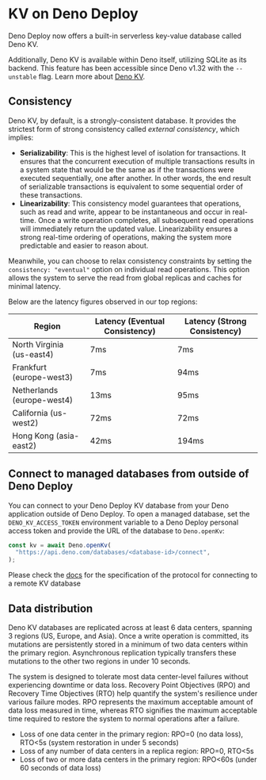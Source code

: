 
# KV on Deno Deploy

<Admonition />

Deno Deploy now offers a built-in serverless key-value database called Deno KV.

Additionally, Deno KV is available within Deno itself, utilizing SQLite as its
backend. This feature has been accessible since Deno v1.32 with the `--unstable`
flag. Learn more about [Deno KV](/kv/manual).

## Consistency

Deno KV, by default, is a strongly-consistent database. It provides the
strictest form of strong consistency called _external consistency_, which
implies:

- **Serializability**: This is the highest level of isolation for transactions.
  It ensures that the concurrent execution of multiple transactions results in a
  system state that would be the same as if the transactions were executed
  sequentially, one after another. In other words, the end result of
  serializable transactions is equivalent to some sequential order of these
  transactions.
- **Linearizability**: This consistency model guarantees that operations, such
  as read and write, appear to be instantaneous and occur in real-time. Once a
  write operation completes, all subsequent read operations will immediately
  return the updated value. Linearizability ensures a strong real-time ordering
  of operations, making the system more predictable and easier to reason about.

Meanwhile, you can choose to relax consistency constraints by setting the
`consistency: "eventual"` option on individual read operations. This option
allows the system to serve the read from global replicas and caches for minimal
latency.

Below are the latency figures observed in our top regions:

| Region                     | Latency (Eventual Consistency) | Latency (Strong Consistency) |
| -------------------------- | ------------------------------ | ---------------------------- |
| North Virginia (us-east4)  | 7ms                            | 7ms                          |
| Frankfurt (europe-west3)   | 7ms                            | 94ms                         |
| Netherlands (europe-west4) | 13ms                           | 95ms                         |
| California (us-west2)      | 72ms                           | 72ms                         |
| Hong Kong (asia-east2)     | 42ms                           | 194ms                        |

## Connect to managed databases from outside of Deno Deploy

You can connect to your Deno Deploy KV database from your Deno application
outside of Deno Deploy. To open a managed database, set the
`DENO_KV_ACCESS_TOKEN` environment variable to a Deno Deploy personal access
token and provide the URL of the database to `Deno.openKv`:

```ts
const kv = await Deno.openKv(
  "https://api.deno.com/databases/<database-id>/connect",
);
```

Please check the
[docs](https://github.com/denoland/deno/tree/main/ext/kv#kv-connect) for the
specification of the protocol for connecting to a remote KV database

## Data distribution

Deno KV databases are replicated across at least 6 data centers, spanning 3
regions (US, Europe, and Asia). Once a write operation is committed, its
mutations are persistently stored in a minimum of two data centers within the
primary region. Asynchronous replication typically transfers these mutations to
the other two regions in under 10 seconds.

The system is designed to tolerate most data center-level failures without
experiencing downtime or data loss. Recovery Point Objectives (RPO) and Recovery
Time Objectives (RTO) help quantify the system's resilience under various
failure modes. RPO represents the maximum acceptable amount of data loss
measured in time, whereas RTO signifies the maximum acceptable time required to
restore the system to normal operations after a failure.

- Loss of one data center in the primary region: RPO=0 (no data loss), RTO<5s
  (system restoration in under 5 seconds)
- Loss of any number of data centers in a replica region: RPO=0, RTO<5s
- Loss of two or more data centers in the primary region: RPO<60s (under 60
  seconds of data loss)
